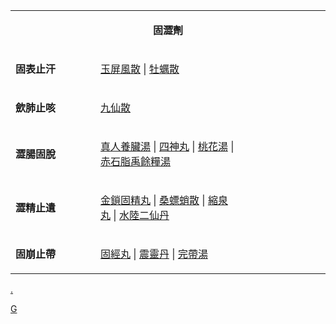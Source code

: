 {| align="center" id="toc" cellspacing="0"
|- bgcolor="#ccccff"
| align="left" width=120 | <small>{{ed|固澀劑|}}</small>
| align="center" | '''固澀劑'''
| align="right" width=120 |

|- align="center" 
|'''固表止汗'''
| align="left" |[[玉屏風散]] | [[牡蠣散]]

|- align="center" 
|'''歛肺止咳'''
| align="left" |[[九仙散]]

|- align="center" 
|'''澀腸固脫'''
| align="left" |[[真人養臟湯]] | [[四神丸]] | [[桃花湯]] | [[赤石脂禹餘糧湯]]

|- align="center" 
|'''澀精止遺'''
| align="left" |[[金鎖固精丸]] | [[桑螵蛸散]] | [[縮泉丸]] | [[水陸二仙丹]]

|- align="center" 
|'''固崩止帶'''
| align="left" |[[固經丸]] | [[震靈丹]] | [[完帶湯]]
|}
<noinclude>
[[category:方劑|.]]
[[Category:医学模板|G]]
</noinclude>